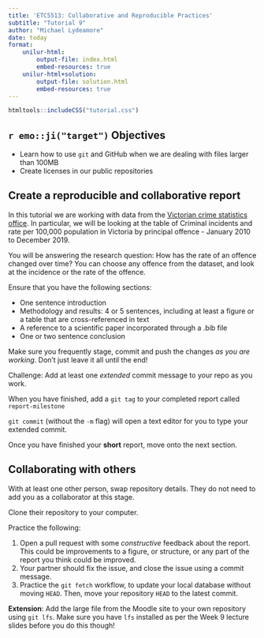 ```yaml
---
title: 'ETC5513: Collaborative and Reproducible Practices'
subtitle: "Tutorial 9"
author: "Michael Lydeamore"
date: today
format:
    unilur-html:
        output-file: index.html
        embed-resources: true
    unilur-html+solution:
        output-file: solution.html
        embed-resources: true
---
```

```r
htmltools::includeCSS("tutorial.css")
```


## `r emo::ji("target")` Objectives

* Learn how to use `git` and GitHub when we are dealing with files larger than 100MB
* Create licenses in our public repositories

##  Create a reproducible and collaborative report

In this tutorial we are working with data from the 
[Victorian crime statistics office](https://www.crimestatistics.vic.gov.au/crime-statistics/latest-crime-data/download-data). In particular, we will be looking at the table of Criminal incidents and rate per 100,000 population in Victoria by principal offence - January 2010 to December 2019.

You will be answering the research question: How has the rate of an offence changed over time? You can choose any offence from the dataset, and look at the incidence or the rate of the offence.

Ensure that you have the following sections:

* One sentence introduction
* Methodology and results: 4 or 5 sentences, including at least a figure or a table that are cross-referenced in text
* A reference to a scientific paper incorporated through a .bib file
* One or two sentence conclusion

Make sure you frequently stage, commit and push the changes _as you are working_. Don't just leave it all until the end!

::: {.callout-caution}
Challenge: Add at least one _extended_ commit message to your repo as you work.
:::

When you have finished, add a `git tag` to your completed report called `report-milestone`

::: {.unilur-solution}
`git commit` (without the `-m` flag) will open a text editor for you to type your extended commit.
:::

Once you have finished your **short** report, move onto the next section.

## Collaborating with others

With at least one other person, swap repository details. They do not need to add you as a collaborator at this stage.

Clone their repository to your computer.

Practice the following:

1. Open a pull request with some _constructive_ feedback about the report. This could be improvements to a figure, or structure, or any part of the report you think could be improved.
2. Your partner should fix the issue, and close the issue using a commit message.
3. Practice the `git fetch` workflow, to update your local database without moving `HEAD`. Then, move your repository `HEAD` to the latest commit.


**Extension**: Add the large file from the Moodle site to your own repository using `git lfs`. Make sure you have `lfs` installed as per the Week 9 lecture slides before you do this though!

